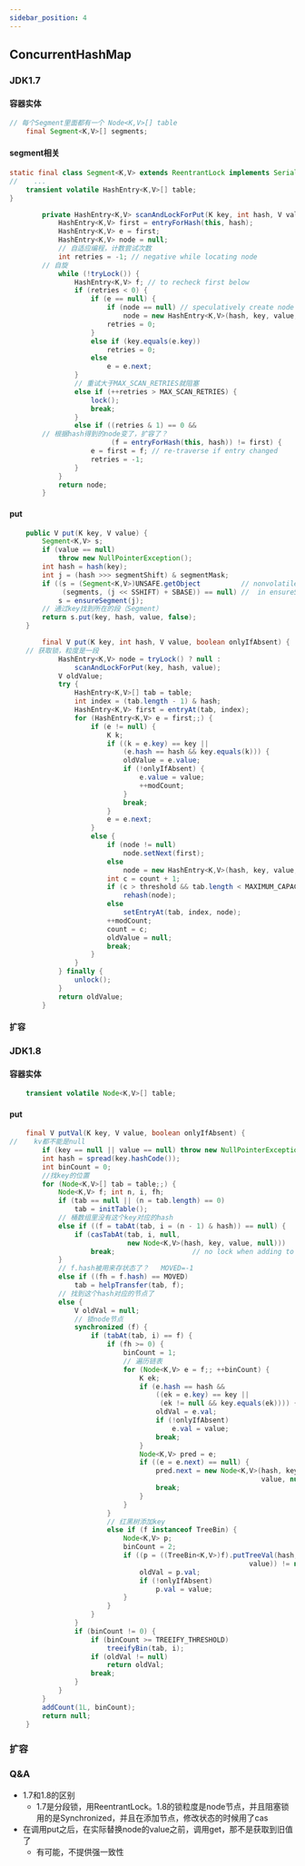```yaml
---
sidebar_position: 4
---
```


## ConcurrentHashMap

### JDK1.7
#### 容器实体
```java
// 每个Segment里面都有一个 Node<K,V>[] table
    final Segment<K,V>[] segments;
```
#### segment相关
```java title="Segment本身就是一把锁，并且组合了table属性"
static final class Segment<K,V> extends ReentrantLock implements Serializable {
//    ...
    transient volatile HashEntry<K,V>[] table;
}
```
```java title="获取锁的方法"
        private HashEntry<K,V> scanAndLockForPut(K key, int hash, V value) {
            HashEntry<K,V> first = entryForHash(this, hash);
            HashEntry<K,V> e = first;
            HashEntry<K,V> node = null;
            // 自适应编程，计数尝试次数
            int retries = -1; // negative while locating node
        // 自旋
            while (!tryLock()) {
                HashEntry<K,V> f; // to recheck first below
                if (retries < 0) {
                    if (e == null) {
                        if (node == null) // speculatively create node
                            node = new HashEntry<K,V>(hash, key, value, null);
                        retries = 0;
                    }
                    else if (key.equals(e.key))
                        retries = 0;
                    else
                        e = e.next;
                }
                // 重试大于MAX_SCAN_RETRIES就阻塞
                else if (++retries > MAX_SCAN_RETRIES) {
                    lock();
                    break;
                }
                else if ((retries & 1) == 0 &&
        // 根据hash得到的node变了，扩容了？
                         (f = entryForHash(this, hash)) != first) {
                    e = first = f; // re-traverse if entry changed
                    retries = -1;
                }
            }
            return node;
        }
```

#### put
```java
    public V put(K key, V value) {
        Segment<K,V> s;
        if (value == null)
            throw new NullPointerException();
        int hash = hash(key);
        int j = (hash >>> segmentShift) & segmentMask;
        if ((s = (Segment<K,V>)UNSAFE.getObject          // nonvolatile; recheck
             (segments, (j << SSHIFT) + SBASE)) == null) //  in ensureSegment
            s = ensureSegment(j);
        // 通过key找到所在的段（Segment）
        return s.put(key, hash, value, false);
    }
```
```java
        final V put(K key, int hash, V value, boolean onlyIfAbsent) {
    // 获取锁，粒度是一段
            HashEntry<K,V> node = tryLock() ? null :
                scanAndLockForPut(key, hash, value);
            V oldValue;
            try {
                HashEntry<K,V>[] tab = table;
                int index = (tab.length - 1) & hash;
                HashEntry<K,V> first = entryAt(tab, index);
                for (HashEntry<K,V> e = first;;) {
                    if (e != null) {
                        K k;
                        if ((k = e.key) == key ||
                            (e.hash == hash && key.equals(k))) {
                            oldValue = e.value;
                            if (!onlyIfAbsent) {
                                e.value = value;
                                ++modCount;
                            }
                            break;
                        }
                        e = e.next;
                    }
                    else {
                        if (node != null)
                            node.setNext(first);
                        else
                            node = new HashEntry<K,V>(hash, key, value, first);
                        int c = count + 1;
                        if (c > threshold && tab.length < MAXIMUM_CAPACITY)
                            rehash(node);
                        else
                            setEntryAt(tab, index, node);
                        ++modCount;
                        count = c;
                        oldValue = null;
                        break;
                    }
                }
            } finally {
                unlock();
            }
            return oldValue;
        }
```

#### 扩容

### JDK1.8
#### 容器实体
```java
    transient volatile Node<K,V>[] table;
```
#### put
```java
    final V putVal(K key, V value, boolean onlyIfAbsent) {
//    kv都不能是null
        if (key == null || value == null) throw new NullPointerException();
        int hash = spread(key.hashCode());
        int binCount = 0;
        //找key的位置
        for (Node<K,V>[] tab = table;;) {
            Node<K,V> f; int n, i, fh;
            if (tab == null || (n = tab.length) == 0)
                tab = initTable();
            // 桶数组里没有这个key对应的hash
            else if ((f = tabAt(tab, i = (n - 1) & hash)) == null) {
                if (casTabAt(tab, i, null,
                             new Node<K,V>(hash, key, value, null)))
                    break;                   // no lock when adding to empty bin
            }
            // f.hash被用来存状态了？   MOVED=-1
            else if ((fh = f.hash) == MOVED)
                tab = helpTransfer(tab, f);
            // 找到这个hash对应的节点了
            else {
                V oldVal = null;
                // 锁node节点
                synchronized (f) {
                    if (tabAt(tab, i) == f) {
                        if (fh >= 0) {
                            binCount = 1;
                            // 遍历链表
                            for (Node<K,V> e = f;; ++binCount) {
                                K ek;
                                if (e.hash == hash &&
                                    ((ek = e.key) == key ||
                                     (ek != null && key.equals(ek)))) {
                                    oldVal = e.val;
                                    if (!onlyIfAbsent)
                                        e.val = value;
                                    break;
                                }
                                Node<K,V> pred = e;
                                if ((e = e.next) == null) {
                                    pred.next = new Node<K,V>(hash, key,
                                                              value, null);
                                    break;
                                }
                            }
                        }
                        // 红黑树添加key
                        else if (f instanceof TreeBin) {
                            Node<K,V> p;
                            binCount = 2;
                            if ((p = ((TreeBin<K,V>)f).putTreeVal(hash, key,
                                                           value)) != null) {
                                oldVal = p.val;
                                if (!onlyIfAbsent)
                                    p.val = value;
                            }
                        }
                    }
                }
                if (binCount != 0) {
                    if (binCount >= TREEIFY_THRESHOLD)
                        treeifyBin(tab, i);
                    if (oldVal != null)
                        return oldVal;
                    break;
                }
            }
        }
        addCount(1L, binCount);
        return null;
    }
```

### 扩容

### Q&A
* 1.7和1.8的区别
  * 1.7是分段锁，用ReentrantLock。1.8的锁粒度是node节点，并且阻塞锁用的是Synchronized，并且在添加节点，修改状态的时候用了cas
* 在调用put之后，在实际替换node的value之前，调用get，那不是获取到旧值了
  * 有可能，不提供强一致性
## 